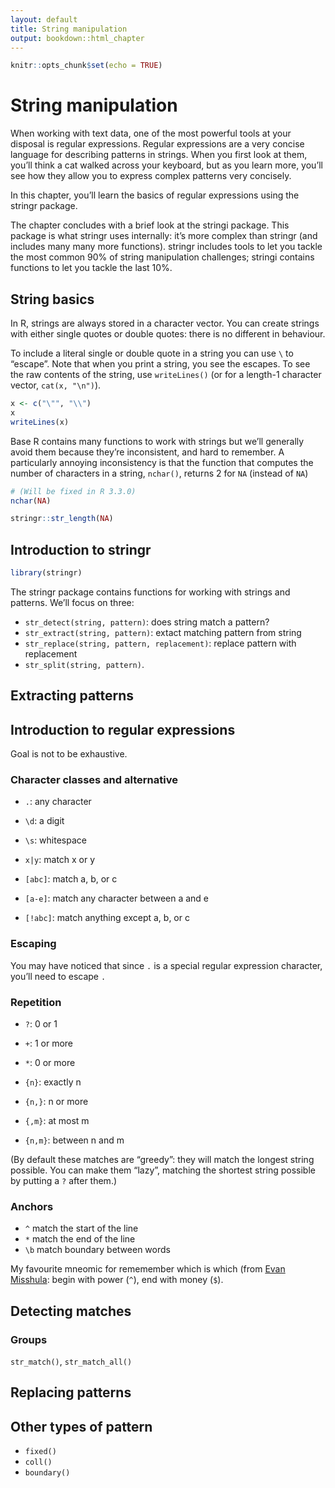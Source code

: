 ```yaml
---
layout: default
title: String manipulation
output: bookdown::html_chapter
---
```


```r
knitr::opts_chunk$set(echo = TRUE)
```

# String manipulation

When working with text data, one of the most powerful tools at your disposal is regular expressions. Regular expressions are a very concise language for describing patterns in strings. When you first look at them, you'll think a cat walked across your keyboard, but as you learn more, you'll see how they allow you to express complex patterns very concisely.

In this chapter, you'll learn the basics of regular expressions using the stringr package. 

The chapter concludes with a brief look at the stringi package. This package is what stringr uses internally: it's more complex than stringr (and includes many many more functions). stringr includes tools to let you tackle the most common 90% of string manipulation challenges; stringi contains functions to let you tackle the last 10%.

## String basics

In R, strings are always stored in a character vector. You can create strings with either single quotes or double quotes: there is no different in behaviour.

To include a literal single or double quote in a string you can use `\` to "escape". Note that when you print a string, you see the escapes. To see the raw contents of the string, use `writeLines()` (or for a length-1 character vector, `cat(x, "\n")`).

```r
x <- c("\"", "\\")
x
writeLines(x)
```

Base R contains many functions to work with strings but we'll generally avoid them because they're inconsistent, and hard to remember. A particularly annoying inconsistency is that the function that computes the number of characters in a string, `nchar()`, returns 2 for `NA` (instead of `NA`)

```r
# (Will be fixed in R 3.3.0)
nchar(NA)

stringr::str_length(NA)
```

## Introduction to stringr

```r
library(stringr)
```

The stringr package contains functions for working with strings and patterns. We'll focus on three:

* `str_detect(string, pattern)`: does string match a pattern?
* `str_extract(string, pattern)`: extact matching pattern from string
* `str_replace(string, pattern, replacement)`: replace pattern with replacement
* `str_split(string, pattern)`.

## Extracting patterns

## Introduction to regular expressions

Goal is not to be exhaustive.

### Character classes and alternative

* `.`: any character
* `\d`: a digit
* `\s`: whitespace

* `x|y`: match x or y

* `[abc]`: match a, b, or c
* `[a-e]`: match any character between a and e
* `[!abc]`: match anything except a, b, or c

### Escaping

You may have noticed that since `.` is a special regular expression character, you'll need to escape `.`

### Repetition

* `?`: 0 or 1
* `+`: 1 or more
* `*`: 0 or more

* `{n}`: exactly n
* `{n,}`: n or more
* `{,m}`: at most m
* `{n,m}`: between n and m

(By default these matches are "greedy": they will match the longest string possible. You can make them "lazy", matching the shortest string possible by putting a `?` after them.)

### Anchors

* `^` match the start of the line
* `*` match the end of the line
* `\b` match boundary between words

My favourite mneomic for rememember which is which (from [Evan Misshula](https://twitter.com/emisshula/status/323863393167613953): begin with power (`^`), end with money (`$`).


## Detecting matches


### Groups

`str_match()`, `str_match_all()`

## Replacing patterns

## Other types of pattern

* `fixed()`
* `coll()`
* `boundary()`
